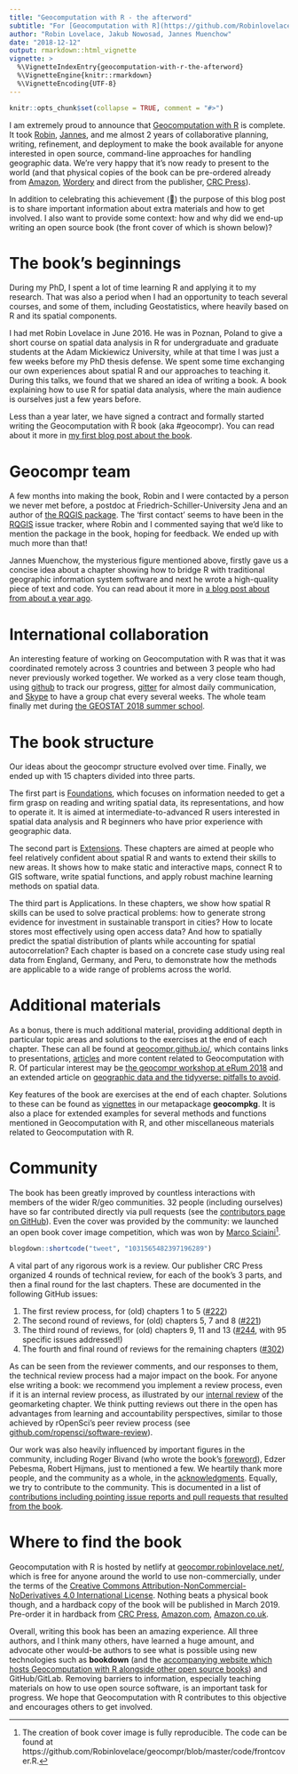 ```yaml
---
title: "Geocomputation with R - the afterword"
subtitle: "For [Geocomputation with R](https://github.com/Robinlovelace/geocompr)"
author: "Robin Lovelace, Jakub Nowosad, Jannes Muenchow"
date: "2018-12-12"
output: rmarkdown::html_vignette
vignette: >
  %\VignetteIndexEntry{geocomputation-with-r-the-afterword}
  %\VignetteEngine{knitr::rmarkdown}
  %\VignetteEncoding{UTF-8}
---
```


```r
knitr::opts_chunk$set(collapse = TRUE, comment = "#>")
```

I am extremely proud to announce that [Geocomputation with R](https://geocompr.robinlovelace.net/) is complete. 
It took [Robin](https://twitter.com/robinlovelace), [Jannes](http://www.geographie.uni-jena.de/en/Muenchow.html), and me almost 2 years of collaborative planning, writing, refinement, and deployment to make the book available for anyone interested in open source, command-line approaches for handling geographic data.
We're very happy that it's now ready to present to the world (and that physical copies of the book can be pre-ordered already from [Amazon](https://www.amazon.com/Geocomputation-Chapman-Hall-Robin-Lovelace/dp/1138304514/), [Wordery](https://wordery.com/geocomputation-with-r-robin-lovelace-9781138304512) and direct from the publisher, [CRC Press](https://www.crcpress.com/Geocomputation-with-R/Lovelace-Nowosad-Munchow/p/book/9781138304512)).

In addition to celebrating this achievement (🎉) the purpose of this blog post is to share important information about extra materials and how to get involved.
I also want to provide some context: how and why did we end-up writing an open source book (the front cover of which is shown below)?

<!-- ![](book_cover.jpg) -->

# The book's beginnings

During my PhD, I spent a lot of time learning R and applying it to my research. 
That was also a period when I had an opportunity to teach several courses, and some of them, including Geostatistics, where heavily based on R and its spatial components.

I had met Robin Lovelace in June 2016.
He was in Poznan, Poland to give a short course on spatial data analysis in R for undergraduate and graduate students at the Adam Mickiewicz University, while at that time I was just a few weeks before my PhD thesis defense.
We spent some time exchanging our own experiences about spatial R and our approaches to teaching it. 
During this talks, we found that we shared an idea of writing a book.
A book explaining how to use R for spatial data analysis, where the main audience is ourselves just a few years before.

Less than a year later, we have signed a contract and formally started writing the Geocomputation with R book (aka #geocompr).
You can read about it more in [my first blog post about the book](/post/2017/geocompr/).

# Geocompr team

A few months into making the book, Robin and I were contacted by a person we never met before, a postdoc at Friedrich-Schiller-University Jena and an author of [the RQGIS package](https://cran.r-project.org/web/packages/RQGIS/index.html). 
The 'first contact' seems to have been in the [RQGIS](https://github.com/jannes-m/RQGIS/issues/66#issuecomment-304695465) issue tracker, where Robin and I commented saying that we'd like to mention the package in the book, hoping for feedback.
We ended up with much more than that!

Jannes Muenchow, the mysterious figure mentioned above, firstly gave us a concise idea about a chapter showing how to bridge R with traditional geographic information system software and next he wrote a high-quality piece of text and code. 
You can read about it more in [a blog post about from about a year ago](/post/geocomputation-with-r-the-intermission/).

# International collaboration

An interesting feature of working on Geocomputation with R was that it was coordinated remotely across 3 countries and between 3 people who had never previously worked together.
We worked as a very close team though, using [github](https://github.com/Robinlovelace/geocompr) to track our progress,  [gitter](https://gitter.im/) for almost daily communication, and [Skype](https://www.skype.com/en/) to have a group chat every several weeks. 
The whole team finally met during [the GEOSTAT 2018 summer school](http://geostat-course.org/2018).

<!-- ![](authors-in-czech-republic.jpg) -->

# The book structure

Our ideas about the geocompr structure evolved over time. 
Finally, we ended up with 15 chapters divided into three parts.

The first part is [Foundations](https://geocompr.robinlovelace.net/spatial-class.html), which focuses on information needed to get a firm grasp on reading and writing spatial data, its representations, and how to operate it.
It is aimed at intermediate-to-advanced R users interested in spatial data analysis and R beginners who have prior experience with geographic data.

The second part is [Extensions](https://geocompr.robinlovelace.net/adv-map.html).
These chapters are aimed at people who feel relatively confident about spatial R and wants to extend their skills to new areas.
It shows how to make static and interactive maps, connect R to GIS software, write spatial functions, and apply robust machine learning methods on spatial data.

The third part is Applications.
In these chapters, we show how spatial R skills can be used to solve practical problems: how to generate strong evidence for investment in sustainable transport in cities? How to locate stores most effectively using open access data? And how to spatially predict the spatial distribution of plants while accounting for spatial autocorrelation? 
Each chapter is based on a concrete case study using real data from England, Germany, and Peru, to demonstrate how the methods are applicable to a wide range of problems across the world.

# Additional materials

As a bonus, there is much additional material, providing additional depth in particular topic areas and solutions to the exercises at the end of each chapter.
These can all be found at [geocompr.github.io/](https://geocompr.github.io/), which contains links to presentations, [articles](https://geocompr.github.io/geocompkg/articles/) and more content related to Geocomputation with R.
Of particular interest may be [the geocompr workshop at eRum 2018](https://geocompr.github.io/workshops/) and an extended article on [geographic data and the tidyverse: pitfalls to avoid](https://geocompr.github.io/geocompkg/articles/tidyverse-pitfalls.html).

Key features of the book are exercises at the end of each chapter.
Solutions to these can be found as [vignettes](https://geocompr.github.io/geocompkg/articles/) in our metapackage **geocompkg**.
It is also a place for extended examples for several methods and functions mentioned in Geocomputation with R, and other miscellaneous materials related to Geocomputation with R.

# Community

The book has been greatly improved by countless interactions with members of the wider R/geo communities.
32 people (including ourselves) have so far contributed directly via pull requests (see the [contributors page on GitHub](https://github.com/Robinlovelace/geocompr/graphs/contributors)). 
Even the cover was provided by the community:
we launched an open book cover image competition, which was won by [Marco Sciaini](https://twitter.com/msciain)^[The creation of book cover image is fully reproducible. The code can be found at https://github.com/Robinlovelace/geocompr/blob/master/code/frontcover.R.].

```r
blogdown::shortcode("tweet", "1031565482397196289")
```

A vital part of any rigorous work is a review.
Our publisher CRC Press organized 4 rounds of technical review, for each of the book's 3 parts, and then a final round for the last chapters.
These are documented in the following GitHub issues:

1. The first review process, for (old) chapters 1 to 5 ([#222](https://github.com/Robinlovelace/geocompr/issues/222))
1. The second round of reviews, for (old) chapters 5, 7 and 8 ([#221](https://github.com/Robinlovelace/geocompr/issues/221))
1. The third round of reviews, for (old) chapters 9, 11 and 13 ([#244](https://github.com/Robinlovelace/geocompr/issues/244), with 95 specific issues addressed!)
1. The fourth and final round of reviews for the remaining chapters ([#302](https://github.com/Robinlovelace/geocompr/issues/302))

As can be seen from the reviewer comments, and our responses to them, the technical review process had a major impact on the book.
For anyone else writing a book: we recommend you implement a review process, even if it is an internal review process, as illustrated by our [internal review](https://github.com/robinlovelace/geocompr/issues?utf8=%E2%9C%93&q=is%3Aissue+review) of the geomarketing chapter.
We think putting reviews out there in the open has advantages from learning and accountability perspectives, similar to those achieved by rOpenSci's peer review process (see [github.com/ropensci/software-review](https://github.com/ropensci/software-review/issues)).

Our work was also heavily influenced by important figures in the community, including Roger Bivand (who wrote the book's [foreword](https://geocompr.robinlovelace.net/foreword.html)), Edzer Pebesma, Robert Hijmans, just to mentioned a few.
We heartily thank more people, and the community as a whole, in the [acknowledgments](https://geocompr.robinlovelace.net/preface.html#acknowledgements).
Equally, we try to contribute to the community.
This is documented in a list of [contributions including pointing issue reports and pull requests that resulted from the book](https://github.com/Robinlovelace/geocompr/blob/master/our-impact.csv). 

# Where to find the book

Geocomputation with R is hosted by netlify at [geocompr.robinlovelace.net/](https://geocompr.robinlovelace.net/), which is free for anyone around the world to use non-commercially, under the terms of the [Creative Commons Attribution-NonCommercial-NoDerivatives 4.0 International License](https://creativecommons.org/licenses/by-nc-nd/4.0/).
Nothing beats a physical book though, and a hardback copy of the book will be published in March 2019.
Pre-order it in hardback from [CRC Press](https://www.crcpress.com/Geocomputation-with-R/Lovelace-Nowosad-Munchow/p/book/9781138304512), [Amazon.com](https://www.amazon.com/Geocomputation-Chapman-Hall-Robin-Lovelace/dp/1138304514/">Amazon.com), [Amazon.co.uk](https://www.amazon.co.uk/Geocomputation-Chapman-Hall-Robin-Lovelace/dp/1138304514/">Amazon.co.uk).

Overall, writing this book has been an amazing experience.
All three authors, and I think many others, have learned a huge amount, and advocate other would-be authors to see what is possible using new technologies such as **bookdown** (and the [accompanying website which hosts Geocomputation with R alongside other open source books](https://bookdown.org/)) and GitHub/GitLab.
Removing barriers to information, especially teaching materials on how to use open source software, is an important task for progress.
We hope that Geocomputation with R contributes to this objective and encourages others to get involved.
